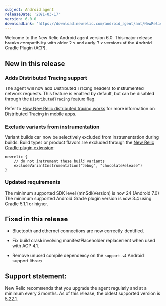 ```yaml
---
subject: Android agent
releaseDate: '2021-03-17'
version: 6.0.0
downloadLink: 'https://download.newrelic.com/android_agent/ant/NewRelic_Android_Agent_6.0.0.zip'
---
```


Welcome to the New Relic Android agent version 6.0. This major release breaks compatibility with older 2.x and early 3.x versions of the Android Gradle Plugin (AGP). 

## New in this release

### Adds Distributed Tracing support
The agent will now add Distributed Tracing headers to instrumented network requests. This feature is enabled by default, but can be disabled through the `DistributedTracing` feature flag. 

Refer to [How New Relic distributed tracing works](docs/understand-dependencies/distributed-tracing/get-started/how-new-relic-distributed-tracing-works/#no-sampling) for more information on Distributed Tracing in mobile apps.

### Exclude variants from instrumentation

Variant builds can now be selectively excluded from instrumentation during builds. 
Build types or product flavors are excluded through the [New Relic Gradle plugin extension](docs/mobile-monitoring/new-relic-mobile-android/install-configure/configure-new-relic-gradle-plugin/):

```
newrelic {
    // do not instrument these build variants
    excludeVariantInstrumentation("debug", "chocolateRelease")
}
```


###  Updated requirements
The minimum supported SDK level (minSdkVersion) is now 24 (Android 7.0)
The minimum supported Android Gradle plugin version is now 3.4 using Gradle 5.1.1 or higher.


## Fixed in this release

* Bluetooth and ethernet connections are now correctly identified.

* Fix build crash involving manifestPlaceholder replacement when used with AGP 4.1.

* Remove unused compile dependency on the `support-v4` Android support library .



## Support statement:

New Relic recommends that you upgrade the agent regularly and at a minimum every 3 months. As of this release, the oldest supported version is [5.22.1](https://docs.newrelic.com/docs/release-notes/mobile-release-notes/android-release-notes/android-5221).
